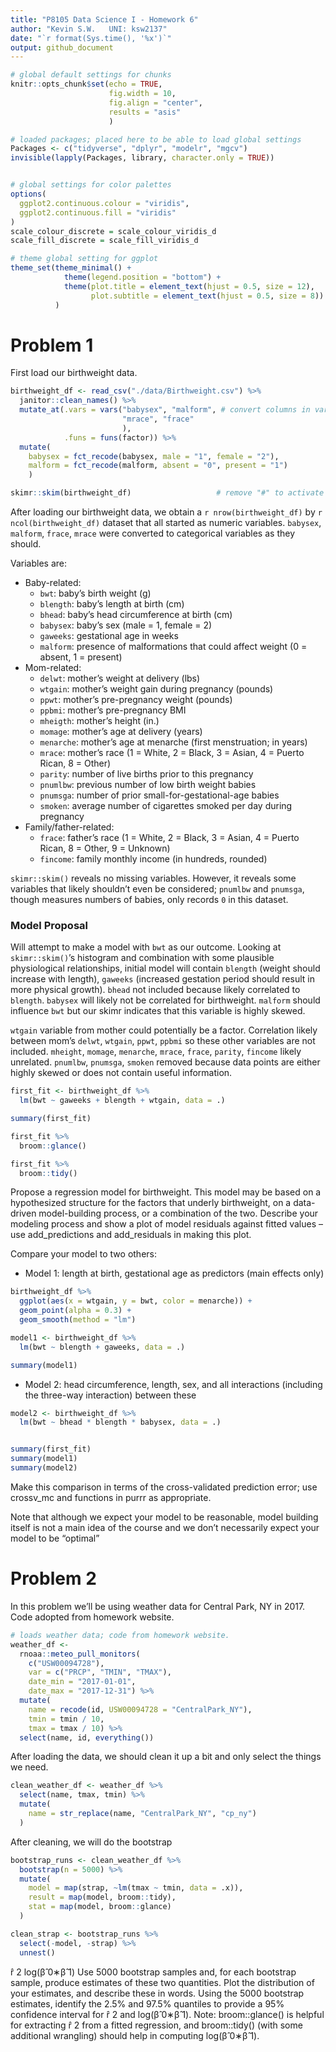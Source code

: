 ```yaml
---
title: "P8105 Data Science I - Homework 6"
author: "Kevin S.W.   UNI: ksw2137"
date: "`r format(Sys.time(), '%x')`"
output: github_document
---
```


```r

# global default settings for chunks
knitr::opts_chunk$set(echo = TRUE, 
                      fig.width = 10, 
                      fig.align = "center",
                      results = "asis"
                      )

# loaded packages; placed here to be able to load global settings
Packages <- c("tidyverse", "dplyr", "modelr", "mgcv")
invisible(lapply(Packages, library, character.only = TRUE))


# global settings for color palettes
options(
  ggplot2.continuous.colour = "viridis",
  ggplot2.continuous.fill = "viridis"
)
scale_colour_discrete = scale_colour_viridis_d
scale_fill_discrete = scale_fill_viridis_d

# theme global setting for ggplot
theme_set(theme_minimal() + 
            theme(legend.position = "bottom") +
            theme(plot.title = element_text(hjust = 0.5, size = 12),
                  plot.subtitle = element_text(hjust = 0.5, size = 8))
          )

```

# Problem 1
First load our birthweight data.

```r

birthweight_df <- read_csv("./data/Birthweight.csv") %>% 
  janitor::clean_names() %>% 
  mutate_at(.vars = vars("babysex", "malform", # convert columns in vars() to factors
                         "mrace", "frace"
                         ),   
            .funs = funs(factor)) %>% 
  mutate(
    babysex = fct_recode(babysex, male = "1", female = "2"),
    malform = fct_recode(malform, absent = "0", present = "1")
    )

skimr::skim(birthweight_df)                   # remove "#" to activate skimr check 

```

After loading our birthweight data, we obtain a `r nrow(birthweight_df)` by `r ncol(birthweight_df)` dataset that all started as numeric variables. `babysex`, `malform`, `frace`, `mrace` were converted to categorical variables as they should. 

Variables are:

* Baby-related:
  * `bwt`: baby’s birth weight (g)
  * `blength`: baby’s length at birth (cm)
  * `bhead`: baby’s head circumference at birth (cm)
  * `babysex`: baby’s sex (male = 1, female = 2)
  * `gaweeks`: gestational age in weeks
  * `malform`: presence of malformations that could affect weight (0 = absent, 1 = present)
* Mom-related:
  * `delwt`: mother’s weight at delivery (lbs)
  * `wtgain`: mother’s weight gain during pregnancy (pounds)
  * `ppwt`: mother’s pre-pregnancy weight (pounds)
  * `ppbmi`: mother’s pre-pregnancy BMI
  * `mheigth`: mother’s height (in.)
  * `momage`: mother’s age at delivery (years)
  * `menarche`: mother’s age at menarche (first menstruation; in years)
  * `mrace`: mother’s race (1 = White, 2 = Black, 3 = Asian, 4 = Puerto Rican, 8 = Other)
  * `parity`: number of live births prior to this pregnancy
  * `pnumlbw`: previous number of low birth weight babies
  * `pnumsga`: number of prior small-for-gestational-age babies
  * `smoken`: average number of cigarettes smoked per day during pregnancy
* Family/father-related:
  * `frace`: father’s race (1 = White, 2 = Black, 3 = Asian, 4 = Puerto Rican, 8 = Other, 9 = Unknown)
  * `fincome`: family monthly income (in hundreds, rounded)

`skimr::skim()` reveals no missing variables. However, it reveals some variables that likely shouldn't even be considered; `pnumlbw` and `pnumsga`, though measures numbers of babies, only records `0` in this dataset.

### Model Proposal
Will attempt to make a model with `bwt` as our outcome. Looking at `skimr::skim()`'s histogram and combination with some plausible physiological relationships, initial model will contain `blength` (weight should increase with length), `gaweeks` (increased gestation period should result in more physical growth). `bhead` not included because likely correlated to `blength`. `babysex` will likely not be correlated for birthweight. `malform` should influence `bwt` but our skimr indicates that this variable is highly skewed.

`wtgain` variable from mother could potentially be a factor. Correlation likely between mom's `delwt`, `wtgain`, `ppwt`, `ppbmi` so these other variables are not included. `mheight`, `momage`, `menarche`, `mrace`, `frace`, `parity`, `fincome` likely unrelated. `pnumlbw`, `pnumsga`, `smoken` removed because data points are either highly skewed or does not contain useful information.

```r

first_fit <- birthweight_df %>% 
  lm(bwt ~ gaweeks + blength + wtgain, data = .)

summary(first_fit)

first_fit %>% 
  broom::glance()

first_fit %>% 
  broom::tidy()

```


Propose a regression model for birthweight. This model may be based on a hypothesized structure for the factors that underly birthweight, on a data-driven model-building process, or a combination of the two. Describe your modeling process and show a plot of model residuals against fitted values – use add_predictions and add_residuals in making this plot.

Compare your model to two others:

* Model 1: length at birth, gestational age as predictors (main effects only)

```r

birthweight_df %>% 
  ggplot(aes(x = wtgain, y = bwt, color = menarche)) +
  geom_point(alpha = 0.3) +
  geom_smooth(method = "lm")

model1 <- birthweight_df %>% 
  lm(bwt ~ blength + gaweeks, data = .)

summary(model1)

```


* Model 2: head circumference, length, sex, and all interactions (including the three-way interaction) between these

```r

model2 <- birthweight_df %>% 
  lm(bwt ~ bhead * blength * babysex, data = .)


summary(first_fit)
summary(model1)
summary(model2)

```


Make this comparison in terms of the cross-validated prediction error; use crossv_mc and functions in purrr as appropriate.

Note that although we expect your model to be reasonable, model building itself is not a main idea of the course and we don’t necessarily expect your model to be “optimal"

# Problem 2
In this problem we'll be using weather data for Central Park, NY in 2017. Code adopted from homework website. 

```r

# loads weather data; code from homework website.
weather_df <- 
  rnoaa::meteo_pull_monitors(
    c("USW00094728"),
    var = c("PRCP", "TMIN", "TMAX"), 
    date_min = "2017-01-01",
    date_max = "2017-12-31") %>%
  mutate(
    name = recode(id, USW00094728 = "CentralPark_NY"),
    tmin = tmin / 10,
    tmax = tmax / 10) %>%
  select(name, id, everything())

```

After loading the data, we should clean it up a bit and only select the things we need.

```r

clean_weather_df <- weather_df %>% 
  select(name, tmax, tmin) %>% 
  mutate(
    name = str_replace(name, "CentralPark_NY", "cp_ny")
  )

```

After cleaning, we will do the bootstrap

```r

bootstrap_runs <- clean_weather_df %>% 
  bootstrap(n = 5000) %>% 
  mutate(
    model = map(strap, ~lm(tmax ~ tmin, data = .x)),
    result = map(model, broom::tidy),
    stat = map(model, broom::glance)
  )

clean_strap <- bootstrap_runs %>% 
  select(-model, -strap) %>% 
  unnest()

```



r̂ 2
log(β̂ 0∗β̂ 1)
Use 5000 bootstrap samples and, for each bootstrap sample, produce estimates of these two quantities. Plot the distribution of your estimates, and describe these in words. Using the 5000 bootstrap estimates, identify the 2.5% and 97.5% quantiles to provide a 95% confidence interval for r̂ 2 and log(β̂ 0∗β̂ 1). Note: broom::glance() is helpful for extracting r̂ 2 from a fitted regression, and broom::tidy() (with some additional wrangling) should help in computing log(β̂ 0∗β̂ 1).
